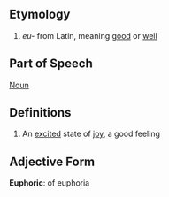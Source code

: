 ==Etymology==
#''eu-'' from Latin, meaning [[good]] or [[well]]

==Part of Speech==
[[Noun]]

==Definitions==
#An [[excited]] state of [[joy]], a good feeling

==Adjective Form==
'''Euphoric''': of euphoria